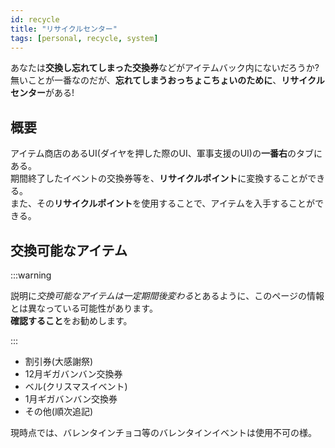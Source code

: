 ```yaml
---
id: recycle
title: "リサイクルセンター"
tags: [personal, recycle, system]
---
```

あなたは**交換し忘れてしまった交換券**などがアイテムバック内にないだろうか?  
無いことが一番なのだが、**忘れてしまうおっちょこちょいのために**、**リサイクルセンター**がある!
## 概要
アイテム商店のあるUI(ダイヤを押した際のUI、軍事支援のUI)の**一番右**のタブにある。  
期間終了したイベントの交換券等を、**リサイクルポイント**に変換することができる。  
また、その**リサイクルポイント**を使用することで、アイテムを入手することができる。

## 交換可能なアイテム
:::warning

説明に*交換可能なアイテムは一定期間後変わる*とあるように、このページの情報とは異なっている可能性があります。<br /><b>確認すること</b>をお勧めします。

:::
 - 割引券(大感謝祭)
 - 12月ギガバンバン交換券
 - ベル(クリスマスイベント)
 - 1月ギガバンバン交換券
 - その他(順次追記)

現時点では、バレンタインチョコ等のバレンタインイベントは使用不可の様。
